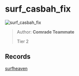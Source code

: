 
# surf_casbah_fix

![surf_casbah_fix](https://raw.githubusercontent.com/Sayt123/SurfMapPics/Maps-and-bonuses/csgo/surf_casbah_fix.jpg)

> Author: **Comrade Teammate**
>
> Tier 2

## Records

[surfheaven](https://surfheaven.eu/map/surf_casbah_fix)
